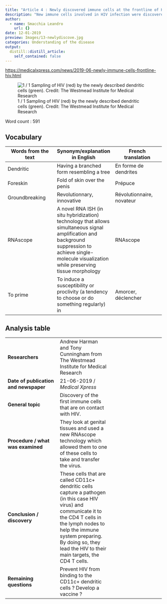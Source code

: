 ```yaml
---
title: "Article 4 : Newly discovered immune cells at the frontline of HIV infection"
description: "New immune cells involved in HIV infection were discovered."
author:
  - name: Smacchia Leandro
    url: {}
date: 12-01-2019
preview: Images/13-newlydiscove.jpg
categories: Understanding of the disease
output:
  distill::distill_article:
    self_contained: false
---
```



<https://medicalxpress.com/news/2019-06-newly-immune-cells-frontline-hiv.html>


![1 / 1 Sampling of HIV (red) by the newly described dendritic cells (green). Credit: The Westmead Institute for Medical Research](Images/13-newlydiscove.jpg)


Word count : 591


## Vocabulary 

| Words from the text | Synonym/explanation in English | French translation |
|--|--|--|
| Dendritic | Having a branched form resembling a tree | En forme de dendrites |
| Foreskin | Fold of skin over the penis | Prépuce |
| Groundbreaking | Revolutionnary, innovative | Révolutionnaire, novateur |
| RNAscope | A novel RNA ISH (in situ hybridization) technology that allows simultaneous signal amplification and background suppression to achieve single-molecule visualization while preserving tissue morphology | RNAscope |
| To prime | To induce a susceptibility or proclivity (a tendency to choose or do something regularly) in | Amorcer, déclencher |


## Analysis table 

|  |  |  |
|--|--|--|
| **Researchers** | Andrew Harman and Tony Cunningham from The Westmead Institute for Medical Research |
| **Date of publication and newspaper** | 21-06-2019 / *Medical Xpress* |
| **General topic** | Discovery of the first immune cells that are on contact with HIV. |
| **Procedure / what was examined** | They look at genital tissues and used a new RNAscope technology which allowed them to one of these cells to take and transfer the virus.|
| **Conclusion / discovery** | These cells that are called CD11c+ dendritic cells capture a pathogen (in this case HIV virus) and communicate it to the CD4 T cells in the lymph nodes to help the immune system preparing. By doing so, they lead the HIV to their main targets, the CD4 T cells. |
| **Remaining questions** | Prevent HIV from binding to the CD11c+ dendritic cells ? Develop a vaccine ? |


